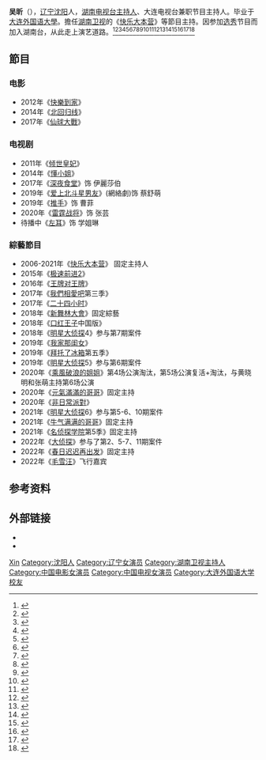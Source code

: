 {{Missing information|1=生平|time=2022-02-28T06:15:58+00:00}}
{{艺人
|姓名=吴昕
|暱稱=昕昕、昕姐
|类型=女艺人
|圖片=
|罗马拼音=Wu Xin
|英文名=Orfila
|民族=[[汉族|汉族]]
|出生日期={{birth_date_and_age|1984|1|29}}
|出生地点={{CHN}}[[辽宁省|辽宁省]][[沈阳市|沈阳市]]
|语言=[[普通話|普通話]]、[[英语|英语]]、[[法语|法语]]
|教育程度=[[大连外国语大学|大连外国语大学]]
|国籍={{PRC}}
|职业=[[主持人|主持人]]、[[演員|演員]]
|经纪公司=[[湖南卫视|湖南卫视]]
|代表作=
|imdb=7753735
|奖项=2017微博电视影响力盛典 年度人气艺人<ref>{{Cite news|url=http://ent.sina.com.cn/v/m/2017-09-27/doc-ifymesii5990862.shtml|title=微博电视影响力盛典举行 行业齐聚盘点年度经典|accessdate=2018-07-13|archive-date=2017-10-28|archive-url=https://web.archive.org/web/20171028201117/http://ent.sina.com.cn/v/m/2017-09-27/doc-ifymesii5990862.shtml|dead-url=no}}</ref>
}}
'''吴昕'''（{{Bd|1984年|1月29日|catIdx=W}}），[[辽宁|辽宁]][[沈阳|沈阳]]人，[[湖南电视台|湖南电视台]][[主持人|主持人]]、大连电视台兼职节目主持人。毕业于[[大连外国语大學|大连外国语大學]]。擔任[[湖南卫视|湖南卫视]]的《[[快乐大本营|快乐大本营]]》等節目主持。因参加[[选秀|选秀]]节目而加入湖南台，从此走上演艺道路。<ref>{{cite news |title=《闪亮新主播》冠亚军家乡沈阳接受专访 |url=http://ent.sina.com.cn/v/m/p/2006-02-07/1217978487.html |accessdate=2022-02-28 |work=新浪娱乐 |date=2006-02-07 |archive-date=2022-02-28 |archive-url=https://web.archive.org/web/20220228063035/http://ent.sina.com.cn/v/m/p/2006-02-07/1217978487.html |dead-url=no }}</ref><ref>{{cite news |title=《极速前进》完美收官 吴昕韩庚问鼎冠军 |url=http://ent.sina.com.cn/tv/zy/2015-09-28/doc-ifxifmki9581279.shtml |accessdate=2022-02-28 |work=新浪娛樂 |date=2015-09-28 |archive-date=2022-02-28 |archive-url=https://web.archive.org/web/20220228061521/http://ent.sina.com.cn/tv/zy/2015-09-28/doc-ifxifmki9581279.shtml |dead-url=no }}</ref><ref>{{cite news |title=新衣吴昕再夺幸运之星 王丽坤cos"春丽" |url=http://ent.sina.com.cn/tv/zy/2016-11-07/doc-ifxxnety7535003.shtml |accessdate=2022-02-28 |work=新浪娛樂 |date=2016-11-07 |archive-date=2022-02-28 |archive-url=https://web.archive.org/web/20220228071435/http://ent.sina.com.cn/tv/zy/2016-11-07/doc-ifxxnety7535003.shtml |dead-url=no }}</ref><ref>{{cite news |title=李维嘉吴昕主持首档网综 大聊恋爱智商 |url=http://ent.sina.com.cn/tv/zy/2017-01-08/doc-ifxzkfuh6138270.shtml |accessdate=2022-02-28 |work=新浪娛樂 |date=2017-01-08 |archive-date=2022-02-28 |archive-url=https://web.archive.org/web/20220228063028/http://ent.sina.com.cn/tv/zy/2017-01-08/doc-ifxzkfuh6138270.shtml |dead-url=no }}</ref><ref>{{cite news |title=吴昕演《左耳》：喜欢角色也希望观众喜欢 |url=http://ent.sina.com.cn/v/m/2015-11-17/doc-ifxksqiu1661017.shtml |accessdate=2022-02-28 |work=新浪娱乐 |date=2015年11月17日 |archive-date=2022-02-28 |archive-url=https://web.archive.org/web/20220228061519/http://ent.sina.com.cn/v/m/2015-11-17/doc-ifxksqiu1661017.shtml |dead-url=no }}</ref><ref>{{cite news |author1=张赫 |title=于谦加盟《脱口秀大会2》，与吴昕、李诞共组“领笑团” |url=http://www.bjnews.com.cn/ent/2019/07/18/604909.html |accessdate=2022-02-28 |work=新京報 |date=2019-07-18 |archive-date=2020-07-02 |archive-url=https://web.archive.org/web/20200702172947/http://www.bjnews.com.cn/ent/2019/07/18/604909.html |dead-url=no }}</ref><ref>{{cite news |title=越来越发光！吴昕将主演东野圭吾悬疑舞台剧 |url=https://www.163.com/ent/article/FOT4PLGV000380BQ.html?baike |accessdate=2022-02-28 |work=網易娛樂 |date=2020-10-14 |archive-date=2022-02-28 |archive-url=https://web.archive.org/web/20220228061641/https://www.163.com/ent/article/FOT4PLGV000380BQ.html?baike |dead-url=no }}</ref><ref>{{cite news |title=《明星大侦探6》吴昕被土味情话酸到 张新成展现超强音乐天赋 |url=http://ent.ynet.com/2021/01/21/3109776t1254.html |accessdate=2022-02-28 |work=北青網 |date=2021-01-21 |archive-date=2022-02-28 |archive-url=https://web.archive.org/web/20220228061535/http://ent.ynet.com/2021/01/21/3109776t1254.html |dead-url=no }}</ref><ref>{{cite news |title=明星重回艺考，“新舞林大会”吴昕实力Pick me |url=https://e.gmw.cn/2019-04/10/content_32731554.htm |accessdate=2022-02-28 |work=光明網 |date=2019-04-10 |archive-date=2022-02-28 |archive-url=https://web.archive.org/web/20220228071437/https://e.gmw.cn/2019-04/10/content_32731554.htm |dead-url=no }}</ref><ref>{{cite news |title=《我们相爱吧》第三组cp 潘玮柏吴昕欢乐相爱 |url=https://ent.qq.com/a/20170517/040340.htm |accessdate=2022-02-28 |work=騰訊娛樂 |date=2017-05-17 |archive-date=2022-02-28 |archive-url=https://web.archive.org/web/20220228061530/https://ent.qq.com/a/20170517/040340.htm |dead-url=no }}</ref><ref>{{cite news |title=李维嘉《爱in思谈》解读爱商 吴昕谈择偶标准 |url=https://www.163.com/ent/article/CADQVKUJ00038793.html |accessdate=2022-02-28 |work=網易娛樂 |date=2017-01-10 |archive-date=2022-02-28 |archive-url=https://web.archive.org/web/20220228061554/https://www.163.com/ent/article/CADQVKUJ00038793.html |dead-url=no }}</ref><ref>{{cite news |title=吴昕主持《作战吧偶像》 被韩国欧巴“告白” |url=https://ent.qq.com/a/20160714/000693.htm |accessdate=2022-02-28 |work=騰訊娛樂 |date=2016-07-14 |archive-date=2022-02-28 |archive-url=https://web.archive.org/web/20220228115338/https://ent.qq.com/a/20160714/000693.htm |dead-url=no }}</ref><ref>{{cite news |title=吴昕新剧《推手》饰演富家千金勇敢追爱 |url=https://www.163.com/ent/article/EBOV8TOT00038793.html |accessdate=2022-02-28 |work=網易娛樂 |date=2019-04-02 |archive-date=2022-02-28 |archive-url=https://web.archive.org/web/20220228061545/https://www.163.com/ent/article/EBOV8TOT00038793.html |dead-url=no }}</ref><ref>{{cite news |title=《爱上北斗星男友》吴昕下线引心疼 |url=https://www.163.com/ent/article/EBUA4LG500038HKK.html |accessdate=2022-02-28 |work=網易娛樂 |date=2019-04-04 |archive-date=2022-02-28 |archive-url=https://web.archive.org/web/20220228071444/https://www.163.com/ent/article/EBUA4LG500038HKK.html |dead-url=no }}</ref><ref>{{cite news |title=彭发再拍《探灵档案》 马浴柯吴昕潘粤明加盟 |url=http://ent.sina.com.cn/x/2015-01-04/08454267463.shtml |accessdate=2022-02-28 |work=中國新聞網 |date=2015-01-04 |archive-date=2022-02-28 |archive-url=https://web.archive.org/web/20220228061535/http://ent.sina.com.cn/x/2015-01-04/08454267463.shtml |dead-url=no }}</ref><ref>{{cite news |title=吴昕亮相ELLE风尚大典惊艳全场 再登热搜榜榜首 |url=https://ent.qq.com/a/20151219/023695.htm |accessdate=2022-02-28 |work=騰訊娛樂 |date=2015-12-19 |archive-date=2022-02-28 |archive-url=https://web.archive.org/web/20220228061521/https://ent.qq.com/a/20151219/023695.htm |dead-url=no }}</ref><ref>{{cite news |title=吴昕方承认其微博遭前男友盗用:男方目的不纯 |url=https://www.163.com/ent/article/BE9PGVHS00031H2L.html?baike |accessdate=2022-02-28 |work=網易娛樂 |date=2016-01-26 |archive-date=2022-02-28 |archive-url=https://web.archive.org/web/20220228061857/https://www.163.com/ent/article/BE9PGVHS00031H2L.html?baike |dead-url=no }}</ref><ref>{{cite news |title=剩女吴昕倒追海涛 "快乐家族"出演《落跑甜心》 |url=https://www.163.com/ent/article/6VDU8PMN00031GVS.html |accessdate=2022-02-28 |work=網易娛樂 |date=2011-03-18 |archive-date=2022-02-28 |archive-url=https://web.archive.org/web/20220228061553/https://www.163.com/ent/article/6VDU8PMN00031GVS.html |dead-url=no }}</ref>

==節目==
===电影===
*2012年《[[快樂到家|快樂到家]]》
*2014年《[[北回归线|北回归线]]》
*2017年《[[仙球大戰|仙球大戰]]》

===电视剧===
*2011年《[[傾世皇妃|倾世皇妃]]》
*2014年《[[懂小姐|懂小姐]]》
*2017年《[[深夜食堂_(亚洲华语版)|深夜食堂]]》饰 伊麗莎伯
*2019年《[[爱上北斗星男友|爱上北斗星男友]]》(網絡劇)饰 蔡舒萌
*2019年《[[推手_(電視劇)|推手]]》饰 曹菲
*2020年《[[雷霆战将|雷霆战将]]》饰 张芸
*待播中《[[左耳_(电视剧)|左耳]]》饰 学姐琳

===綜藝節目===
*2006-2021年《[[快乐大本营|快乐大本营]]》 固定主持人
*2015年《[[极速前进中国版2|极速前进2]]》
*2016年《[[王牌对王牌_(真人秀)|王牌对王牌]]》
*2017年《[[我們相愛吧|我們相愛吧]]第三季》
*2017年《[[二十四小时_(综艺节目)|二十四小时]]》
*2018年《[[新舞林大會|新舞林大會]]》固定綜藝
*2018年《[[口红王子|口红王子]]中国版》
*2018年《[[明星大侦探|明星大侦探]]4》参与第7期案件
*2019年《[[我家那闺女|我家那闺女]]》
*2019年《[[拜托了冰箱|拜托了冰箱]]第五季》
*2019年《[[明星大侦探|明星大侦探]]5》参与第6期案件
*2020年《[[乘風破浪的姐姐|乘風破浪的姐姐]]》第4场公演淘汰，第5场公演复活+淘汰，与黄晓明和张萌主持第6场公演
*2020年《[[元氣滿滿的哥哥|元氣滿滿的哥哥]]》固定主持
*2020年《[[非日常派對|非日常派對]]》
*2021年《[[明星大侦探|明星大侦探]]6》参与第5-6、10期案件
*2021年《[[牛气满满的哥哥|牛气满满的哥哥]]》固定主持
*2021年《[[名侦探学院|名侦探学院]]第5季》固定主持
*2022年《[[大侦探|大侦探]]》参与了第2、5-7、11期案件
*2022年《[[春日迟迟再出发|春日迟迟再出发]]》固定主持
*2022年《[[毛雪汪|毛雪汪]]》飞行嘉宾

== 参考资料 ==
{{Reflist|3}}

== 外部链接 ==
* {{instagram|wuxin0129}}
* {{Sinaweibo|wuxin}}

{{乘风破浪的姐姐}}

{{Authority control}}
{{DEFAULTSORT:Wu吴}}
[[Category:吴姓|Xin]]
[[Category:沈阳人|Category:沈阳人]]
[[Category:辽宁女演员|Category:辽宁女演员]]
[[Category:湖南卫视主持人|Category:湖南卫视主持人]]
[[Category:中国电影女演员|Category:中国电影女演员]]
[[Category:中国电视女演员|Category:中国电视女演员]]
[[Category:大连外国语大学校友|Category:大连外国语大学校友]]